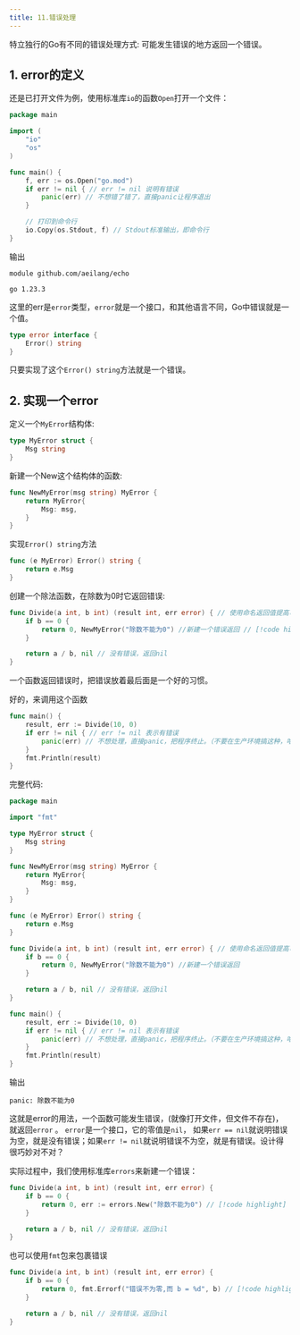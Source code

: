 ```yaml
---
title: 11.错误处理
---
```


特立独行的Go有不同的错误处理方式: 可能发生错误的地方返回一个错误。

## 1. error的定义

还是已打开文件为例，使用标准库`io`的函数`Open`打开一个文件：

```go title="main.go"
package main

import (
	"io"
	"os"
)

func main() {
	f, err := os.Open("go.mod")
	if err != nil { // err != nil 说明有错误
		panic(err) // 不想错了错了，直接panic让程序退出
	}

	// 打印到命令行
	io.Copy(os.Stdout, f) // Stdout标准输出，即命令行
}
```

输出

```
module github.com/aeilang/echo

go 1.23.3
```

这里的err是`error`类型，`error`就是一个接口，和其他语言不同，Go中错误就是一个值。

```go
type error interface {
    Error() string
}
```

只要实现了这个`Error() string`方法就是一个错误。

## 2. 实现一个error

定义一个`MyError`结构体:

```go
type MyError struct {
    Msg string
}
```

新建一个New这个结构体的函数:

```go
func NewMyError(msg string) MyError {
	return MyError{
		Msg: msg,
	}
}
```

实现`Error() string`方法

```go
func (e MyError) Error() string {
	return e.Msg
}
```

创建一个除法函数，在除数为0时它返回错误:

```go
func Divide(a int, b int) (result int, err error) { // 使用命名返回值提高可读性
	if b == 0 {
		return 0, NewMyError("除数不能为0") //新建一个错误返回 // [!code highlight]
	}

	return a / b, nil // 没有错误，返回nil
}
```

一个函数返回错误时，把错误放着最后面是一个好的习惯。

好的，来调用这个函数

```go 
func main() {
	result, err := Divide(10, 0)
	if err != nil { // err != nil 表示有错误
		panic(err) // 不想处理，直接panic，把程序终止。（不要在生产环境搞这种，哈哈。）
	}
	fmt.Println(result)
}
```

完整代码:

```go title="main.go"
package main

import "fmt"

type MyError struct {
	Msg string
}

func NewMyError(msg string) MyError {
	return MyError{
		Msg: msg,
	}
}

func (e MyError) Error() string {
	return e.Msg
}

func Divide(a int, b int) (result int, err error) { // 使用命名返回值提高可读性
	if b == 0 {
		return 0, NewMyError("除数不能为0") //新建一个错误返回
	}

	return a / b, nil // 没有错误，返回nil
}

func main() {
	result, err := Divide(10, 0)
	if err != nil { // err != nil 表示有错误
		panic(err) // 不想处理，直接panic，把程序终止。（不要在生产环境搞这种，哈哈。）
	}
	fmt.Println(result)
}
```

输出

```
panic: 除数不能为0
```

这就是error的用法，一个函数可能发生错误，(就像打开文件，但文件不存在)，就返回`error` 。 `error`是一个接口，它的零值是`nil`， 如果`err == nil`就说明错误为空，就是没有错误；如果`err != nil`就说明错误不为空，就是有错误。设计得很巧妙对不对？

实际过程中，我们使用标准库`errors`来新建一个错误：

```go
func Divide(a int, b int) (result int, err error) { 
	if b == 0 {
		return 0, err := errors.New("除数不能为0") // [!code highlight]
	}

	return a / b, nil // 没有错误，返回nil
}
```

也可以使用`fmt`包来包裹错误

```go
func Divide(a int, b int) (result int, err error) { 
	if b == 0 {
		return 0, fmt.Errorf("错误不为零,而 b = %d", b) // [!code highlight]
	}

	return a / b, nil // 没有错误，返回nil
}
```

